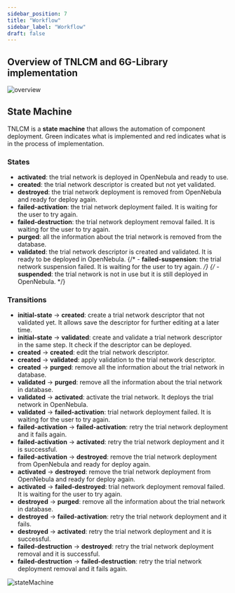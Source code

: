 ```yaml
---
sidebar_position: 7
title: "Workflow"
sidebar_label: "Workflow"
draft: false
---
```


## Overview of TNLCM and 6G-Library implementation

![overview](./images/overview.png)

## State Machine

TNLCM is a **state machine** that allows the automation of component deployment. Green indicates what is implemented and red indicates what is in the process of implementation.

### States

- **activated**: the trial network is deployed in OpenNebula and ready to use.
- **created**: the trial network descriptor is created but not yet validated.
- **destroyed**: the trial network deployment is removed from OpenNebula and ready for deploy again.
- **failed-activation**: the trial network deployment failed. It is waiting for the user to try again.
- **failed-destruction**: the trial network deployment removal failed. It is waiting for the user to try again.
- **purged**: all the information about the trial network is removed from the database.
- **validated**: the trial network descriptor is created and validated. It is ready to be deployed in OpenNebula.
{/* - **failed-suspension**: the trial network suspension failed. It is waiting for the user to try again. */}
{/* - **suspended**: the trial network is not in use but it is still deployed in OpenNebula. */}

### Transitions

- **initial-state** &rarr; **created**: create a trial network descriptor that not validated yet. It allows save the descriptor for further editing at a later time.
- **initial-state** &rarr; **validated**: create and validate a trial network descriptor in the same step. It check if the descriptor can be deployed.
- **created** &rarr; **created**: edit the trial network descriptor.
- **created** &rarr; **validated**: apply validation to the trial network descriptor.
- **created** &rarr; **purged**: remove all the information about the trial network in database.
- **validated** &rarr; **purged**: remove all the information about the trial network in database.
- **validated** &rarr; **activated**: activate the trial network. It deploys the trial network in OpenNebula.
- **validated** &rarr; **failed-activation**: trial network deployment failed. It is waiting for the user to try again.
- **failed-activation** &rarr; **failed-activation**: retry the trial network deployment and it fails again.
- **failed-activation** &rarr; **activated**: retry the trial network deployment and it is successful.
- **failed-activation** &rarr; **destroyed**: remove the trial network deployment from OpenNebula and ready for deploy again.
- **activated** &rarr; **destroyed**: remove the trial network deployment from OpenNebula and ready for deploy again.
- **activated** &rarr; **failed-destroyed**: trial network deployment removal failed. It is waiting for the user to try again.
- **destroyed** &rarr; **purged**: remove all the information about the trial network in database.
- **destroyed** &rarr; **failed-activation**: retry the trial network deployment and it fails.
- **destroyed** &rarr; **activated**: retry the trial network deployment and it is successful.
- **failed-destruction** &rarr; **destroyed**: retry the trial network deployment removal and it is successful.
- **failed-destruction** &rarr; **failed-destruction**: retry the trial network deployment removal and it fails again.

![stateMachine](./images/stateMachine.png)
